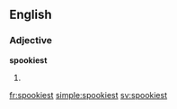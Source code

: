 ==English==

===Adjective===
'''spookiest'''

# {{en-superlative of|spooky}}

[[fr:spookiest]]
[[simple:spookiest]]
[[sv:spookiest]]